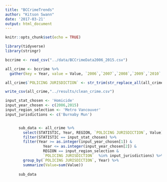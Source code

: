 ```yaml
---
title: "BCCrimeTrends"
author: "Kitson Swann"
date: '2017-03-21'
output: html_document
---
```


```r
knitr::opts_chunk$set(echo = TRUE)
```

```r
library(tidyverse)
library(stringr)

bccrime <- read_csv("../data/BCCrimeData2006_2015.csv")

all_crime <- bccrime %>%
  gather(key = Year, value = Value, `2006`,`2007`,`2008`,`2009`,`2010`,`2011`,`2012`,`2013`,`2014`,`2015`)

all_crime$`POLICING JURISDICTION` <- str_trim(str_replace_all(all_crime$`POLICING JURISDICTION`, pattern = '[0-9,()]', replacement = ''))

write_csv(all_crime,"../results/clean_crime.csv")


```

```r

input_stat_chosen <- 'Homicide'
input_year_chosen <- c(2006,2015)
input_region_selection <- 'Metro Vancouver'
input_jurisdictions <- c('Burnaby Mun')


      sub_data <- all_crime %>%
        select(STATISTIC, Year, REGION, `POLICING JURISDICTION`, Value) %>% 
        filter(STATISTIC == input_stat_chosen) %>%
        filter(Year >= as.integer(input_year_chosen[1]) & 
                 Year <= as.integer(input_year_chosen[2]) &
                 REGION == input_region_selection &
                 `POLICING JURISDICTION`  %in% input_jurisdictions) %>% 
        group_by(`POLICING JURISDICTION`, Year) %>% 
        summarize(Value=sum(Value))
      
      sub_data


```

